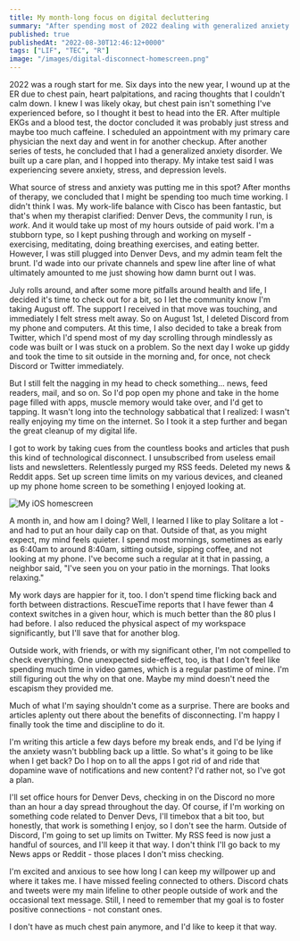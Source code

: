 ```yaml
---
title: My month-long focus on digital decluttering
summary: "After spending most of 2022 dealing with generalized anxiety disorder, caused by many reasons: always being online, health, and well... *gestures broadly*; I decided to take a break from my community ( Denver Devs ) and Discord. That snowballed into disconnecting from a lot more."
published: true
publishedAt: "2022-08-30T12:46:12+0000"
tags: ["LIF", "TEC", "R"]
image: "/images/digital-disconnect-homescreen.png"
---
```


2022 was a rough start for me. Six days into the new year, I wound up at the ER due to chest pain, heart palpitations, and racing thoughts that I couldn't calm down. I knew I was likely okay, but chest pain isn't something I've experienced before, so I thought it best to head into the ER. After multiple EKGs and a blood test, the doctor concluded it was probably just stress and maybe too much caffeine. I scheduled an appointment with my primary care physician the next day and went in for another checkup. After another series of tests, he concluded that I had a generalized anxiety disorder. We built up a care plan, and I hopped into therapy. My intake test said I was experiencing severe anxiety, stress, and depression levels.

What source of stress and anxiety was putting me in this spot? After months of therapy, we concluded that I might be spending too much time working. I didn't think I was. My work-life balance with Cisco has been fantastic, but that's when my therapist clarified: Denver Devs, the community I run, is _work_. And it would take up most of my hours outside of paid work. I'm a stubborn type, so I kept pushing through and working on myself - exercising, meditating, doing breathing exercises, and eating better. However, I was still plugged into Denver Devs, and my admin team felt the brunt. I'd wade into our private channels and spew line after line of what ultimately amounted to me just showing how damn burnt out I was.

July rolls around, and after some more pitfalls around health and life, I decided it's time to check out for a bit, so I let the community know I'm taking August off. The support I received in that move was touching, and immediately I felt stress melt away. So on August 1st, I deleted Discord from my phone and computers. At this time, I also decided to take a break from Twitter, which I'd spend most of my day scrolling through mindlessly as code was built or I was stuck on a problem. So the next day I woke up giddy and took the time to sit outside in the morning and, for once, not check Discord or Twitter immediately.

But I still felt the nagging in my head to check something... news, feed readers, mail, and so on. So I'd pop open my phone and take in the home page filled with apps, muscle memory would take over, and I'd get to tapping. It wasn't long into the technology sabbatical that I realized: I wasn't really enjoying my time on the internet. So I took it a step further and began the great cleanup of my digital life.

I got to work by taking cues from the countless books and articles that push this kind of technological disconnect. I unsubscribed from useless email lists and newsletters. Relentlessly purged my RSS feeds. Deleted my news & Reddit apps. Set up screen time limits on my various devices, and cleaned up my phone home screen to be something I enjoyed looking at.

![My iOS homescreen](/images/digital-disconnect-homescreen.png)

A month in, and how am I doing? Well, I learned I like to play Solitare a lot - and had to put an hour daily cap on that. Outside of that, as you might expect, my mind feels quieter. I spend most mornings, sometimes as early as 6:40am to around 8:40am, sitting outside, sipping coffee, and not looking at my phone. I've become such a regular at it that in passing, a neighbor said, "I've seen you on your patio in the mornings. That looks relaxing."

My work days are happier for it, too. I don't spend time flicking back and forth between distractions. RescueTime reports that I have fewer than 4 context switches in a given hour, which is much better than the 80 plus I had before. I also reduced the physical aspect of my workspace significantly, but I'll save that for another blog.

Outside work, with friends, or with my significant other, I'm not compelled to check everything. One unexpected side-effect, too, is that I don't feel like spending much time in video games, which is a regular pastime of mine. I'm still figuring out the why on that one. Maybe my mind doesn't need the escapism they provided me.

Much of what I'm saying shouldn't come as a surprise. There are books and articles aplenty out there about the benefits of disconnecting. I'm happy I finally took the time and discipline to do it.

I'm writing this article a few days before my break ends, and I'd be lying if the anxiety wasn't bubbling back up a little. So what's it going to be like when I get back? Do I hop on to all the apps I got rid of and ride that dopamine wave of notifications and new content? I'd rather not, so I've got a plan.

I'll set office hours for Denver Devs, checking in on the Discord no more than an hour a day spread throughout the day. Of course, if I'm working on something code related to Denver Devs, I'll timebox that a bit too, but honestly, that work is something I enjoy, so I don't see the harm. Outside of Discord, I'm going to set up limits on Twitter. My RSS feed is now just a handful of sources, and I'll keep it that way. I don't think I'll go back to my News apps or Reddit - those places I don't miss checking.

I'm excited and anxious to see how long I can keep my willpower up and where it takes me. I have missed feeling connected to others. Discord chats and tweets were my main lifeline to other people outside of work and the occasional text message. Still, I need to remember that my goal is to foster positive connections - not constant ones.

I don't have as much chest pain anymore, and I'd like to keep it that way.
